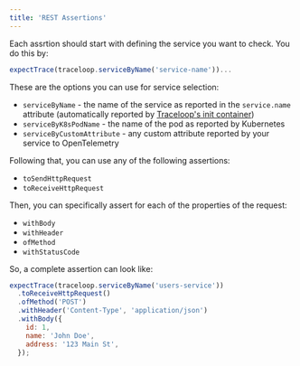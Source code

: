 ```yaml
---
title: 'REST Assertions'
---
```


Each assrtion should start with defining the service you want to check. You do this by:

```js
expectTrace(traceloop.serviceByName('service-name'))...
```

These are the options you can use for service selection:

- `serviceByName` - the name of the service as reported in the `service.name` attribute
  (automatically reported by [Traceloop's init container](/jest-otel/no-otel))
- `serviceByK8sPodName` - the name of the pod as reported by Kubernetes
- `serviceByCustomAttribute` - any custom attribute reported by your service to OpenTelemetry

Following that, you can use any of the following assertions:

- `toSendHttpRequest`
- `toReceiveHttpRequest`

Then, you can specifically assert for each of the properties of the request:

- `withBody`
- `withHeader`
- `ofMethod`
- `withStatusCode`

So, a complete assertion can look like:

```js
expectTrace(traceloop.serviceByName('users-service'))
  .toReceiveHttpRequest()
  .ofMethod('POST')
  .withHeader('Content-Type', 'application/json')
  .withBody({
    id: 1,
    name: 'John Doe',
    address: '123 Main St',
  });
```
